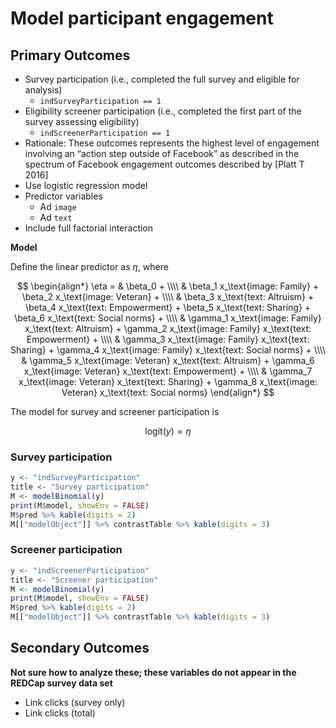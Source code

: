 # Model participant engagement


## Primary Outcomes
  
* Survey participation (i.e., completed the full survey and eligible for analysis)
  * `indSurveyParticipation == 1`
* Eligibility screener participation (i.e., completed the first part of the survey assessing eligibility)
  * `indScreenerParticipation == 1`
* Rationale: These outcomes represents the highest level of engagement involving an "action step outside of Facebook" as described in the spectrum of Facebook engagement outcomes described by [Platt T 2016]
* Use logistic regression model
* Predictor variables
  * Ad `image`
  * Ad `text`
* Include full factorial interaction

**Model**

Define the linear predictor as $\eta$, where

$$
\begin{align*}
\eta = & \beta_0 + \\\\
       & \beta_1 x_\text{image: Family} + 
         \beta_2 x_\text{image: Veteran} + \\\\
       & \beta_3 x_\text{text: Altruism} + 
         \beta_4 x_\text{text: Empowerment} + 
         \beta_5 x_\text{text: Sharing} + 
         \beta_6 x_\text{text: Social norms} + \\\\
       & \gamma_1 x_\text{image: Family} x_\text{text: Altruism} + 
         \gamma_2 x_\text{image: Family} x_\text{text: Empowerment} +  \\\\
       & \gamma_3 x_\text{image: Family} x_\text{text: Sharing} + 
         \gamma_4 x_\text{image: Family} x_\text{text: Social norms} + \\\\
       & \gamma_5 x_\text{image: Veteran} x_\text{text: Altruism} + 
         \gamma_6 x_\text{image: Veteran} x_\text{text: Empowerment} +  \\\\
       & \gamma_7 x_\text{image: Veteran} x_\text{text: Sharing} + 
         \gamma_8 x_\text{image: Veteran} x_\text{text: Social norms}
\end{align*}
$$

The model for survey and screener participation is

$$
\text{logit}(y) = \eta
$$


### Survey participation

```r
y <- "indSurveyParticipation"
title <- "Survey participation"
M <- modelBinomial(y)
print(M$model, showEnv = FALSE)
M$pred %>% kable(digits = 2)
M[["modelObject"]] %>% contrastTable %>% kable(digits = 3)
```


### Screener participation

```r
y <- "indScreenerParticipation"
title <- "Screener participation"
M <- modelBinomial(y)
print(M$model, showEnv = FALSE)
M$pred %>% kable(digits = 2)
M[["modelObject"]] %>% contrastTable %>% kable(digits = 3)
```


## Secondary Outcomes

**Not sure how to analyze these; these variables do not appear in the REDCap survey data set**

* Link clicks (survey only)
* Link clicks (total)
